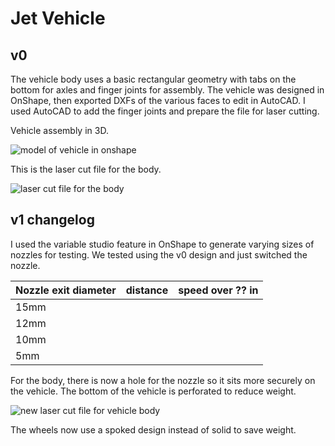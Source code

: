 # Jet Vehicle

## v0

The vehicle body uses a basic rectangular geometry with tabs on the bottom for axles and finger joints for assembly. The vehicle was designed in OnShape, then exported DXFs of the various faces to edit in AutoCAD. I used AutoCAD to add the finger joints and prepare the file for laser cutting.

Vehicle assembly in 3D.

![model of vehicle in onshape](https://cdn.glitch.global/e9a14532-952f-41d5-a8f2-de28e52b377a/Screenshot%202024-04-10%20at%2016.59.00.png?v=1712782963187)

This is the laser cut file for the body.

![laser cut file for the body](https://cdn.glitch.global/e9a14532-952f-41d5-a8f2-de28e52b377a/Screenshot%202024-04-10%20at%2017.06.24.png?v=1712783197334)

## v1 changelog

I used the variable studio feature in OnShape to generate varying sizes of nozzles for testing. We tested using the v0 design and just switched the nozzle.

| Nozzle exit diameter | distance | speed over ?? in |
| -------------------- | -------- | ---------------- |
| 15mm                 |          |                  |
| 12mm                 |          |                  |
| 10mm                 |          |                  |
| 5mm                  |          |                  |

For the body, there is now a hole for the nozzle so it sits more securely on the vehicle. The bottom of the vehicle is perforated to reduce weight.

![new laser cut file for vehicle body](https://cdn.glitch.global/e9a14532-952f-41d5-a8f2-de28e52b377a/Screenshot%202024-04-10%20at%2017.10.32.png?v=1712783465704)

The wheels now use a spoked design instead of solid to save weight.
